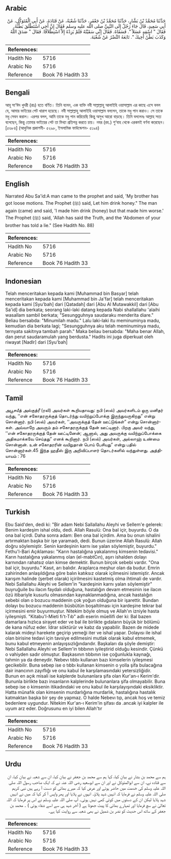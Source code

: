 ## Arabic


<div dir="rtl" lang="ar" style={{fontSize:'larger',backgroundColor:'#f8f9fa',padding:20}}>
حَدَّثَنَا مُحَمَّدُ بْنُ بَشَّارٍ، حَدَّثَنَا مُحَمَّدُ بْنُ جَعْفَرٍ، حَدَّثَنَا شُعْبَةُ، عَنْ قَتَادَةَ، عَنْ أَبِي الْمُتَوَكِّلِ، عَنْ أَبِي سَعِيدٍ، قَالَ جَاءَ رَجُلٌ إِلَى النَّبِيِّ صلى الله عليه وسلم فَقَالَ إِنَّ أَخِي اسْتَطْلَقَ بَطْنُهُ‏.‏ فَقَالَ ‏"‏ اسْقِهِ عَسَلاً ‏"‏‏.‏ فَسَقَاهُ‏.‏ فَقَالَ إِنِّي سَقَيْتُهُ فَلَمْ يَزِدْهُ إِلاَّ اسْتِطْلاَقًا‏.‏ فَقَالَ ‏"‏ صَدَقَ اللَّهُ وَكَذَبَ بَطْنُ أَخِيكَ ‏"‏‏.‏ تَابَعَهُ النَّضْرُ عَنْ شُعْبَةَ‏.‏
</div>
<div style={{backgroundColor:'#f8f9fa',padding:20, marginBottom: 10}}><table> <thead> <tr> <th>References:</th> <th></th> </tr> </thead> <tbody><tr><td>Hadith No</td><td>5716</td></tr><tr><td>Arabic No</td><td>5716</td></tr><tr><td>Reference</td><td>Book 76 Hadith 33</td></tr></tbody></table></div>

## Bengali


<div dir="ltr" lang="bn" style={{fontSize:'larger',backgroundColor:'#f8f9fa',padding:20}}>
আবূ সা‘ঈদ খুদরী (রাঃ) হতে বর্ণিত। তিনি বলেন, এক ব্যক্তি নবী সাল্লাল্লাহু আলাইহি ওয়াসাল্লাম এর কাছে এসে বলল যে, আমার ভাইয়ের পেট খারাপ হয়েছে। নবী সাল্লাল্লাহু আলাইহি ওয়াসাল্লাম বললেন, তাকে মধু পান করাও। সে তাকে মধু সেবন করাল। এরপর বলল, আমি তাকে মধু পান করিয়েছি কিন্তু অসুখ আরো বাড়ছে। তিনি বললেনঃ আল্লাহ সত্য বলেছেন, কিন্তু তোমার ভাইয়ের পেট তা মিথ্যা প্রতিপন্ন করতে চায়। নযর (রহ.) শু‘বাহ থেকে এরকমই বর্ণনা করেছেন। [৫৬৮৪] (আধুনিক প্রকাশনী- ৫২৯৮, ইসলামিক ফাউন্ডেশন- ৫১৯৪)
</div>
<div style={{backgroundColor:'#f8f9fa',padding:20, marginBottom: 10}}><table> <thead> <tr> <th>References:</th> <th></th> </tr> </thead> <tbody><tr><td>Hadith No</td><td>5716</td></tr><tr><td>Arabic No</td><td>5716</td></tr><tr><td>Reference</td><td>Book 76 Hadith 33</td></tr></tbody></table></div>

## English


<div dir="ltr" lang="en" style={{fontSize:'larger',backgroundColor:'#f8f9fa',padding:20}}>
Narrated Abu Sa'id:A man came to the prophet and said, 'My brother has got loose motions. The Prophet (ﷺ) said, Let him drink honey." The man again (came) and said, 'I made him drink (honey) but that made him worse.' The Prophet (ﷺ) said, 'Allah has said the Truth, and the 'Abdomen of your brother has told a lie." (See Hadith No. 88)
</div>
<div style={{backgroundColor:'#f8f9fa',padding:20, marginBottom: 10}}><table> <thead> <tr> <th>References:</th> <th></th> </tr> </thead> <tbody><tr><td>Hadith No</td><td>5716</td></tr><tr><td>Arabic No</td><td>5716</td></tr><tr><td>Reference</td><td>Book 76 Hadith 33</td></tr></tbody></table></div>

## Indonesian


<div dir="ltr" lang="id" style={{fontSize:'larger',backgroundColor:'#f8f9fa',padding:20}}>
Telah menceritakan kepada kami [Muhammad bin Basyar] telah menceritakan kepada kami [Muhammad bin Ja'far] telah menceritakan kepada kami [Syu'bah] dari [Qatadah] dari [Abu Al Mutawakkil] dari [Abu Sa'id] dia berkata; seorang laki-laki datang kepada Nabi shallallahu 'alaihi wasallam sambil berkata; "Sesungguhnya saudaraku menderita diare." Beliau bersabda: "Minumilah madu." Lalu laki-laki itu meminuminya madu, kemudian dia berkata lagi; "Sesungguhnya aku telah meminuminya madu, ternyata sakitnya tambah parah." Maka beliau bersabda: "Maha benar Allah, dan perut saudaramulah yang berdusta." Hadits ini juga diperkuat oleh riwayat [Nadlr] dari [Syu'bah]
</div>
<div style={{backgroundColor:'#f8f9fa',padding:20, marginBottom: 10}}><table> <thead> <tr> <th>References:</th> <th></th> </tr> </thead> <tbody><tr><td>Hadith No</td><td>5716</td></tr><tr><td>Arabic No</td><td>5716</td></tr><tr><td>Reference</td><td>Book 76 Hadith 33</td></tr></tbody></table></div>

## Tamil


<div dir="ltr" lang="ta" style={{fontSize:'larger',backgroundColor:'#f8f9fa',padding:20}}>
அபூசயீத் அல்குத்ரீ (ரலி) அவர்கள் கூறியதாவது: நபி (ஸல்) அவர்களிடம் ஒரு மனிதர் வந்து, ‘‘என் சகோதரருக்குத் தொடர்ந்து வயிற்றுப்போக்கு இருந்துவருகிறது” என்று சொன்னார். நபி (ஸல்) அவர்கள், ‘‘அவருக்குத் தேன் ஊட்டுங்கள்” என்று சொன்னார்கள். அவ்வாறே அவரும் தம் சகோதரருக்குத் தேன் ஊட்டினார். பிறகு அவர் வந்து, ‘‘என் சகோதரருக்குத் தேன் ஊட்டினேன்; ஆனால், அது அவருக்கு வயிற்றுப்போக்கை அதிகமாக்கவே செய்தது” எனக் கூறினார். நபி (ஸல்) அவர்கள், அல்லாஹ் உண்மை சொன்னான். உன் சகோதரரின் வயிறுதான் பொய் பேசியது” என்று பதில் சொன்னார்கள்.45 இந்த ஹதீஸ் இரு அறிவிப்பாளர் தொடர்களில் வந்துள்ளது. அத்தியாயம் : 76
</div>
<div style={{backgroundColor:'#f8f9fa',padding:20, marginBottom: 10}}><table> <thead> <tr> <th>References:</th> <th></th> </tr> </thead> <tbody><tr><td>Hadith No</td><td>5716</td></tr><tr><td>Arabic No</td><td>5716</td></tr><tr><td>Reference</td><td>Book 76 Hadith 33</td></tr></tbody></table></div>

## Turkish


<div dir="ltr" lang="tr" style={{fontSize:'larger',backgroundColor:'#f8f9fa',padding:20}}>
Ebu Said'den, dedi ki: "Bir adam Nebi Sallallahu Aleyhi ve Sellem'e gelerek: Benim kardeşim ishal oldu, dedi. Allah Rasulü: Ona bal içir, buyurdu. O da ona bal içirdi. Daha sonra adam: Ben ona bal içirdim. Ama bu onun ishalini artırmaktan başka bir işe yaramadı, dedi. Bunun üzerine Allah Rasulü: Allah doğru söylemiştir. Senin kardeşinin karnı ise yalan söylemiştir, buyurdu." Fethu'l-Bari Açıklaması: "Karın hastalığına yakalanmış kimsenin tedavisi." Karın hastalığına yakalanmış olan (el-mabtCın), aşırı ishalden dolayı karnından rahatsız olan kimse demektir. Bunun birçok sebebi vardır. "Ona bal içir, buyurdu." Kasıt, arı balıdır. Araplarca meşhur olan da budur. Emrin zahirinden anlaşıldığına göre balın katıksız olarak içilmesini istemiştir. Ancak karışım halinde (şerbet olarak) içirilmesini kastetmiş olma ihtimali de vardır. Nebi Sallallahu Aleyhi ve Sellem'in "kardeşinin karnı yalan söylemiştir" buyruğuile bu ilacın faydalı olduğuna, hastalığın devam etmesinin ise ilacın özü itibariyle kusurlu olmasından kaynaklanmadığına, ancak hastalığın sebebi olan o bozucu maddenin çok yoğun olduğuna bir işarettir. Bundan dolayı bu bozucu maddenin büsbütün boşaltılması için kardeşine tekrar bal içirmesini emir buyurmuştur. Nitekim böyle olmuş ve Allah'ın izniyle hasta iyileşmişti. "Kitabu'l-Mieti fı't-Tıb" adlı eserin müellifi der ki: Bal bazen damarlara hızlıca sirayet eder ve bal ile birlikte gıdaların büyük bir bölümü de kana nüfuz eder. İdrar söktürür ve kabz da yapabilir. Bazen de midede kalarak mideyi harekete geçirip yemeği iter ve ishal yapar. Dolayısı ile ishal olan birisine tedavi için tavsiye edilmesini mutlak olarak kabul etmemek, bunu kabul etmeyenin anlayışsızlığındandır. Başkaları da şöyle demiştir: Nebi Sallallahu Aleyhi ve Sellem'in tıbbının iyileştirid olduğu kesindir. Çünkü o vahiyden sadır olmuştur. Başkasının tıbbının ise çoğunlukla kaynağı, tahmin ya da deneydir. Nebevı tıbbı kullanan bazı kimselerin iyileşmesi gecikebilir. Buna sebep ise o tıbbı kullanan kimsenin o yolla şifa bulacağına dair inancının zayıflığı ve onu kabul ile karşılamasındaki yetersizliğidir. Bunun en açık misali ise kalplerde bulunanlara şifa olan Kur'an-ı Kerim'dir. Bununla birlikte bazı insanların kalplerinde bulunanlara şifa olmayabilir. Buna sebep ise o kimsenin itikadındaki ve onu kabul ile karşılayışındaki eksikliktir. Hatta münafık olan kimsenin murdarlığına murdarlık, hastalığına hastalık katmaktan başka bir şey de yapmaz. O halde Nebevı tıp, ancak hoş ve temiz bedenlere uygundur. Nitekim Kur'an-ı Kerim'in şifası da .ancak iyi kalpler ile uyum arz eder. Doğrusunu en iyi bilen Allah'tır
</div>
<div style={{backgroundColor:'#f8f9fa',padding:20, marginBottom: 10}}><table> <thead> <tr> <th>References:</th> <th></th> </tr> </thead> <tbody><tr><td>Hadith No</td><td>5716</td></tr><tr><td>Arabic No</td><td>5716</td></tr><tr><td>Reference</td><td>Book 76 Hadith 33</td></tr></tbody></table></div>

## Urdu


<div dir="rtl" lang="ur" style={{fontSize:'larger',backgroundColor:'#f8f9fa',padding:20}}>
ہم سے محمد بن بشار نے بیان کیا، کہا ہم سے محمد بن جعفر نے بیان کیا، ان سے شعبہ نے بیان کیا، ان سے قتادہ نے، ان سے ابوالمتوکل نے اور ان سے ابوسعید رضی اللہ عنہ نے کہ ایک صاحب رسول اللہ صلی اللہ علیہ وسلم کی خدمت میں حاضر ہوئے اور عرض کیا کہ میرے بھائی کو دست آ رہے ہیں نبی کریم صلی اللہ علیہ وسلم نے فرمایا کہ انہیں شہد پلاؤ۔ انہوں نے پلایا اور پھر واپس آ کر کہا کہ میں نے انہیں شہد پلایا لیکن ان کے دستوں میں کوئی کمی نہیں ہوئی۔ آپ صلی اللہ علیہ وسلم نے اس پر فرمایا کہ اللہ تعالیٰ نے سچ فرمایا اور تمہارے بھائی کا پیٹ جھوٹا ہے ( آخر شہد ہی سے اسے شفاء ہوئی ) ۔ محمد بن جعفر کے ساتھ اس حدیث کو نضر بن شمیل نے بھی شعبہ سے روایت کیا ہے۔
</div>
<div style={{backgroundColor:'#f8f9fa',padding:20, marginBottom: 10}}><table> <thead> <tr> <th>References:</th> <th></th> </tr> </thead> <tbody><tr><td>Hadith No</td><td>5716</td></tr><tr><td>Arabic No</td><td>5716</td></tr><tr><td>Reference</td><td>Book 76 Hadith 33</td></tr></tbody></table></div>